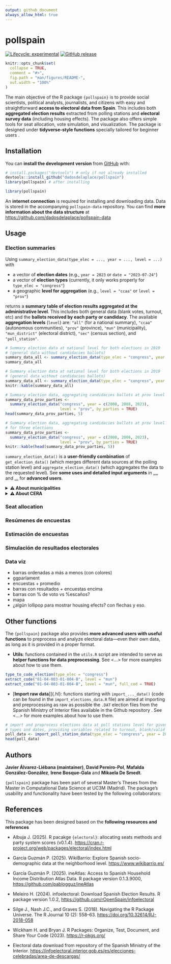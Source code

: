 ```yaml
---
output: github_document
always_allow_html: true
---
```


<!-- README.md is generated from README.Rmd. Please edit that file -->

# pollspain

<!-- badges: start -->
[![Lifecycle: experimental](https://img.shields.io/badge/lifecycle-experimental-orange.svg)](https://lifecycle.r-lib.org/articles/stages.html#experimental)
[![GitHub release](https://img.shields.io/github/v/release/dadosdelaplace/pollspain)](https://github.com/dadosdelaplace/pollspain/releases)
<!-- badges: end -->

```r
knitr::opts_chunk$set(
  collapse = TRUE,
  comment = "#>",
  fig.path = "man/figures/README-",
  out.width = "100%"
)
```

The main objective of the R package `{pollspain}` is to provide social scientists, political analysts, journalists, and citizens with easy and straightforward [**access to electoral data from Spain**]{.hl}. This includes both **aggregated election results** extracted from polling stations and **electoral survey data** (including housing effects). The package also offers simple tools for seat allocation, vote simulation, and visualization. The package is designed under [**tidyverse-style functions**]{.hl} specially tailored for beginner users .

## Installation

You can [**install the development version**]{.hl} from [GitHub](https://github.com/) with:

```r
# install.packages("devtools") # only if not already installed
devtools::install_github("dadosdelaplace/pollspain")
library(pollspain) # after installing
```


```r
library(pollspain)
```

An **internet connection** is required for installing and downloading data. Data is stored in the accompanying `pollspain-data` repository. You can find **more information about the data structure** at <https://github.com/dadosdelaplace/pollspain-data>

## Usage

### Election summaries

Using `summary_election_data(type_elec = ..., year = ..., level = ...)` with

* a vector of **election dates** (e.g., `year = 2023` or `date = "2023-07-24"`)
* a vector of **election types** (currently, it only works properly for `type_elec = "congress"`)
* a geographic **level for aggregation** (e.g., `level = "ccaa"` or `level = "prov"`)

returns a [**summary table of election results aggregated at the administrative level**]{.hl}. This includes both general data (blank votes, turnout, etc) and the **ballots received by each party or candidacy**. The available [**aggregation levels**]{.hl} (`level`) are: `"all"` (for a national summary), `"ccaa"` (autonomous communities), `"prov"` (province), `"mun"` (municipality), `"mun_district"` (electoral district), `"sec"` (census section), and `"poll_station"`.

```r
# Summary election data at national level for both elections in 2019
# (general data without candidacies ballots)
summary_data_all <- summary_election_data(type_elec = "congress", year = 2019)
summary_data_all
```

```r
# Summary election data at national level for both elections in 2019
# (general data without candidacies ballots)
summary_data_all <- summary_election_data(type_elec = "congress", year = 2019)
knitr::kable(summary_data_all)
```

```r
# Summary election data, aggregating candidacies ballots at prov level
summary_data_prov_parties <-
  summary_election_data("congress", year = c(2000, 2008, 2023),
                        level = "prov", by_parties = TRUE)
head(summary_data_prov_parties, 5)
```

```r
# Summary election data, aggregating candidacies ballots at prov level
# for three elections
summary_data_prov_parties <-
  summary_election_data("congress", year = c(2000, 2008, 2023),
                        level = "prov", by_parties = TRUE)
knitr::kable(head(summary_data_prov_parties, 5))
```

`summary_election_data()` is a **user-friendly combination** of `get_election_data()` (which merges different data sources at the polling station level) and `aggregate_election_data()` (which aggregates the data to the requested level). See [**some uses and detailed input arguments**]{.hl} in [...](https://javieralvarezliebana.es/pollspain/articles/...), and [...](https://javieralvarezliebana.es/pollspain/articles/...) for  **advanced users**.

<details>
<summary><strong>⚠️ About municipalities</strong></summary>

The municipality data (names and codes) were **extracted from the version published by the National Statistics Institute (INE) on February 6, 2025**. The configuration of municipalities from previous years has been adapted to the most recent setup, recoding cases where municipalities have merged or disappeared.

Data extracted from <https://www.ine.es/daco/daco42/codmun/codmun20/20codmun.xlsx>

</details>


<details>
<summary><strong>⚠️ About CERA</strong></summary>

According to the National Statistics Institute (INE) «the electoral roll contains the registration of those who meet the requirements to be voters and are not definitively or temporarily deprived of the right to vote. The electoral roll is composed of:

* The electoral roll of Spanish citizens residing in Spain (CER).
* The **electoral roll of Spanish citizens residing abroad (CERA)**.

The electoral roll of residents in Spain who are nationals of countries with Agreements for municipal elections (CERE Agreements), and the electoral roll of citizens of the European Union residing in Spain for municipal and European Parliament elections (CERE EU)».

Los datos relativos a CERA se han agregado a nivel nacional, comunidad autónoma y provincial. ...

</details>



### Seat allocation


### Resúmenes de encuestas


### Estimación de encuestas


### Simulación de resultados electorales


### Data viz

* barras ordenadas a más a menos (con colores)
* ggparlament
* encuestas + promedio
* barras con resultados + encuestas encima
* barras con % de voto vs %escaños?
* mapa
* ¿algún lollipop para mostrar housing efects? con flechas y eso.


## Other functions

The `{pollspain}` package also provides [**more advanced users with useful functions**]{.hl} to preprocess and analyze electoral data—even their own data, as long as it is provided in a proper format.

* [**Utils**]{.hl}: functions contained in the `utils.R` script are intended to serve as **helper functions for data preprocessing**. See <...> for more examples about how to use them.

```r
type_to_code_election(type_elec = "congress")
extract_code("01-04-003-01-004-B", level = "mun")
extract_code("01-04-003-01-004-B", level = "mun", full_cod = TRUE)
```

* [**Import raw data**]]{.hl}: functions starting with `import_..._data()` (code can be found in the `import_elections_data.R` file) are aimed at importing and preprocessing as raw as possible the `.DAT` election files from the Spanish Ministry of Interior files available in the Github repository \url{https://github.com/dadosdelaplace/pollspain-data}. See <...> for more examples about how to use them.


```r
# import and preprocess elections data at poll stations level for given election
# types and dates, providing variables related to turnout, blank/valid votes, etc
poll_data <- import_poll_station_data(type_elec = "congress", year = 2019)
head(poll_data)
```


## Authors

**Javier Álvarez-Liébana (maintainer)**, **David Pereiro-Pol**, **Mafalda González-González**, **Irene Bosque-Gala** and **Mikaela De Smedt**. 

`{pollspain}` package has been part of several Master's Theses from the Master in Computational Data Science at UC3M (Madrid). The package’s usability and functionality have been tested by the following collaborators: 

## References

This package has been designed based on the **following resources and references**

* Albuja J. (2025). R pacakge `{electoral}`: allocating seats methods and party system scores (v0.1.4). <https://cran.r-project.org/web/packages/electoral/index.html>
* García Guzmán P. (2025). WikiBarrio: Explore Spanish socio-demographic data at the neighborhood level. <https://www.wikibarrio.es/>
* García Guzmán P. (2025). ineAtlas: Access to Spanish Household Income Distribution Atlas Data. R package version 0.1.3.9000, <https://github.com/pablogguz/ineAtlas>
* Meleiro H. (2024). infoelectoral: Download Spanish Election Results. R package version 1.0.2, <https://github.com/rOpenSpain/infoelectoral>
* Silge J., Nash J.C., and Graves S. (2018). Navigating the R Package Universe. The R Journal 10 (2): 558–63. <https://doi.org/10.32614/RJ-2018-058>
* Wickham H. and Bryan J. R Packages: Organize, Test, Document, and Share Your Code (2023). <https://r-pkgs.org/>


* Electoral data download from repository of the Spanish Ministry of the Interior. <https://infoelectoral.interior.gob.es/es/elecciones-celebradas/area-de-descargas/>

